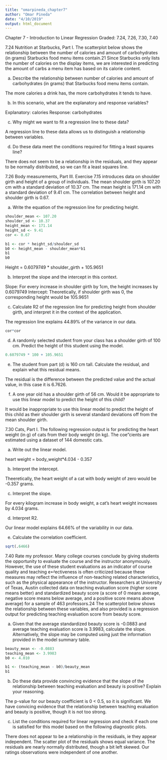 ```yaml
---
title: "omarpineda_chapter7"
author: "Omar Pineda"
date: "4/10/2019"
output: html_document
---
```


Chapter 7 - Introduction to Linear Regression
Graded: 7.24, 7.26, 7.30, 7.40

7.24 Nutrition at Starbucks, Part I. The scatterplot below shows the relationship between
the number of calories and amount of carbohydrates (in grams) Starbucks food menu items contain.21 Since Starbucks only lists the number of calories on the display items, we are interested in
predicting the amount of carbs a menu item has based on its calorie content.

(a) Describe the relationship between number of calories and amount of carbohydrates (in grams)
that Starbucks food menu items contain.

The more calories a drink has, the more carbohydrates it tends to have.

(b) In this scenario, what are the explanatory and response variables?

Explanatory: calories
Response: carbohydrates

(c) Why might we want to fit a regression line to these data?

A regression line to these data allows us to distinguish a relationship between variables.

(d) Do these data meet the conditions required for fitting a least squares line?

There does not seem to be a relationship in the residuals, and they appear to be normally distributed, so we can fit a least squares line.

7.26 Body measurements, Part III. Exercise 7.15 introduces data on shoulder girth and
height of a group of individuals. The mean shoulder girth is 107.20 cm with a standard deviation
of 10.37 cm. The mean height is 171.14 cm with a standard deviation of 9.41 cm. The correlation
between height and shoulder girth is 0.67.

(a) Write the equation of the regression line for predicting height.

```r
shoulder_mean <- 107.20
shoulder_sd <- 10.37
height_mean <- 171.14
height_sd <- 9.41
cor <- 0.67

b1 <- cor * height_sd/shoulder_sd
b0 <- height_mean - shoulder_mean*b1
b1
b0
```

Height = 0.6079749 * shoulder_girth + 105.9651

(b) Interpret the slope and the intercept in this context.

Slope: For every increase in shoulder girth by 1cm, the height increases by 0.6079749
Intercept: Theoretically, if shoulder girth was 0, the corresponding height would be 105.9651

(c) Calculate R2 of the regression line for predicting height from shoulder girth, and interpret it
in the context of the application.

The regression line explains 44.89% of the variance in our data.

```r
cor*cor
```

(d) A randomly selected student from your class has a shoulder girth of 100 cm. Predict the height
of this student using the model.

```r
0.6079749 * 100 + 105.9651
```

(e) The student from part (d) is 160 cm tall. Calculate the residual, and explain what this residual
means.

The residual is the difference between the predicted value and the actual value, in this case it is 6.7626.

(f) A one year old has a shoulder girth of 56 cm. Would it be appropriate to use this linear model
to predict the height of this child?

It would be inappropriate to use this linear model to predict the height of this child as their shoulder girth is several standard deviations off from the mean shoulder girth.

7.30 Cats, Part I. The following regression output is for predicting the heart weight (in g) of cats
from their body weight (in kg). The coe"cients are estimated using a dataset of 144 domestic cats.

(a) Write out the linear model.

heart weight = body_weight*4.034 - 0.357 

(b) Interpret the intercept.

Theeretically, the heart weight of a cat with body weight of zero would be -0.357 grams.

(c) Interpret the slope.

For every kilogram increase in body weight, a cat's heart weight increases by 4.034 grams.

(d) Interpret R2.

Our linear model explains 64.66% of the variability in our data.

(e) Calculate the correlation coefficient.

```r
sqrt(.6466)
```

7.40 Rate my professor. Many college courses conclude by giving students the opportunity
to evaluate the course and the instructor anonymously. However, the use of these student evaluations as an indicator of course quality and teaching e↵ectiveness is often criticized because these
measures may reflect the influence of non-teaching related characteristics, such as the physical appearance of the instructor. Researchers at University of Texas, Austin collected data on teaching
evaluation score (higher score means better) and standardized beauty score (a score of 0 means
average, negative score means below average, and a positive score means above average) for a sample of 463 professors.24 The scatterplot below shows the relationship between these variables,
and also provided is a regression output for predicting teaching evaluation score from beauty score.

(a) Given that the average standardized beauty score is -0.0883 and average teaching evaluation
score is 3.9983, calculate the slope. Alternatively, the slope may be computed using just the
information provided in the model summary table.

```r
beauty_mean <- -0.0883
teaching_mean <- 3.9983
b0 <- 4.010

b1 <- (teaching_mean - b0)/beauty_mean
b1
```

(b) Do these data provide convincing evidence that the slope of the relationship between teaching
evaluation and beauty is positive? Explain your reasoning.

The p-value for our beauty coefficient is 0 < 0.5, so it is significant. We have convicing evidence that the relationship between teaching evaluation and beauty is positive, though it is not too strong.

(c) List the conditions required for linear regression and check if each one is satisfied for this model
based on the following diagnostic plots.

There does not appear to be a relationship in the residuals, ie they appear independent.
The scatter plot of the residuals shows equal variance.
The residuals are nearly normally distributed, though a bit left skewed.
Our ratings observations were independent of one another.